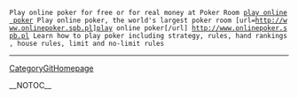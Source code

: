  Play online poker for free or for real money at Poker Room <a href="http://www.onlinepoker.spb.pl">play online poker</a> Play online poker, the world's largest poker room [url=http://www.onlinepoker.spb.pl]play online poker[/url] http://www.onlinepoker.spb.pl Learn how to play poker including strategy, rules, hand rankings, house rules, limit and no-limit rules
----
[[CategoryGitHomepage]]

__NOTOC__